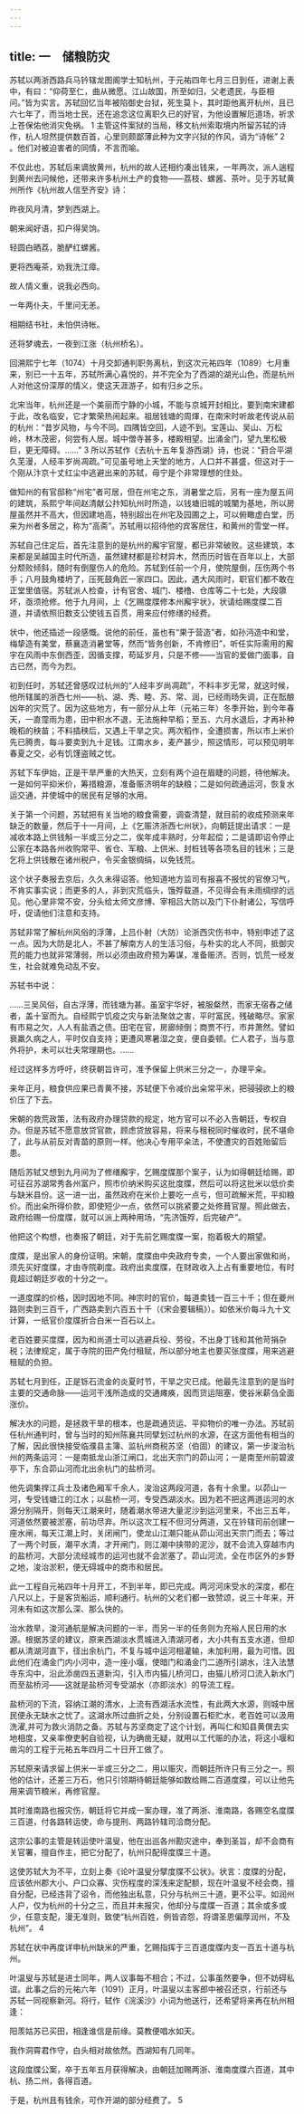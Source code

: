 ```yaml
---
---
---
```

title: 一　储粮防灾
---




苏轼以两浙西路兵马钤辖龙图阁学士知杭州，于元祐四年七月三日到任，进谢上表中，有曰：“仰荷至仁，曲从微愿。江山故国，所至如归，父老遗民，与臣相问。”皆为实言。苏轼回忆当年被陷御史台狱，死生莫卜，其时距他离开杭州，且已六七年了，而当地士民，还在追念这位离职久已的好官，为他设置解厄道场，祈求上苍保佑他消灾免祸。 1 主管这件案狱的当局，移文杭州索取境内所留苏轼的诗作，杭人坦然提供数百首，心里则颇鄙薄此种为文字兴狱的作风，诮为“诗帐” 2 。他们对被迫害者的同情，不言而喻。

不仅此也，苏轼后来谪放黄州，杭州的故人还相约凑出钱来，一年两次，派人遄程到黄州去问候他，还带来许多杭州土产的食物——荔枝、螺酱、茶叶。见于苏轼黄州所作《杭州故人信至齐安》诗：

昨夜风月清，梦到西湖上。

朝来闻好语，扣户得吴饷。

轻圆白晒荔，脆酽红螺酱。

更将西庵茶，劝我洗江瘴。

故人情义重，说我必西向。

一年两仆夫，千里问无恙。

相期结书社，未怕供诗帐。

还将梦魂去，一夜到江涨（杭州桥名）。



回溯熙宁七年（1074）十月交卸通判职务离杭，到这次元祐四年（1089）七月重来，别已一十五年，苏轼所满心喜悦的，并不完全为了西湖的湖光山色，而是杭州人对他这份深厚的情义，使这天涯游子，如有归乡之乐。

北宋当年，杭州还是一个美丽而宁静的小城，不能与京城开封相比，要到南宋建都于此，改名临安，它才繁荣热闹起来。祖居钱塘的周煇，在南宋时听故老传说从前的杭州：“昔岁风物，与今不同。四隅皆空回，人迹不到。宝莲山、吴山、万松岭，林木茂密，何尝有人居。城中僧寺甚多，楼殿相望。出涌金门，望九里松极巨，更无障碍。……” 3 所以苏轼作《去杭十五年复游西湖》诗，也说：“葑合平湖久芜漫，人经丰岁尚凋疏。”可见虽号地上天堂的地方，人口并不甚盛，但这对于一个刚从汴京十丈红尘中逃避出来的苏轼，毋宁是个非常理想的住处。

做知州的有官邸称“州宅”者可居，但在州宅之东，消暑堂之后，另有一座为屋五间的建筑，系熙宁年间赵清献公抃知杭州时所造，以钱塘旧城的城闉为基地，所以房屋虽然并不高大，但因建地高，特别超出在州宅及园圃之上，可以俯瞰虚白堂，历来为州者多居之，称为“高斋”。苏轼用以招待他的宾客居住，和黄州的雪堂一样。

苏轼自己住定后，首先注意到的是杭州的廨宇官屋，都已非常破败。这些建筑，本来都是吴越国主时代所造，虽然建材都是珍材异木，然而历时皆在百年以上，大部分颓败倾斜，随时有倒屋伤人的危险。苏轼到任前一个月，使院屋倒，压伤两个书手；八月鼓角楼坍了，压死鼓角匠一家四口。因此，遇大风雨时，职官们都不敢在正堂里值宿。苏轼派人检查，计有官舍、城门、楼橹、仓库等二十七处，大段隳坏，亟须抢修。他于九月间，上《乞赐度牒修本州廨宇状》，状请给赐度牒二百道，并请依照旧数支公使钱五百贯，用来应付修缮的经费。

状中，他还插述一段感慨。说他的前任，虽也有“果于营造”者，如孙沔造中和堂，梅挚造有美堂，蔡襄造消暑堂等，然而“皆务创新，不肯修旧”，听任实际需用的廨宇在风雨中东倒西歪，因循支撑，苟延岁月，只是不修——当官的爱做门面事，自古已然，而今为烈。

初到任时，苏轼还曾感叹过杭州的“人经丰岁尚凋疏”，不料丰岁无常，就这时候，他所辖属的浙西七州——杭、湖、秀、睦、苏、常、润，已经雨旸失调，正在酝酿凶年的灾荒了。因为这些地方，有一部分从上年（元祐三年）冬季开始，到今年春天，一直霪雨为患，田中积水不退，无法施种早稻；至五、六月水退后，才再补种晚稻的秧苗；不料插秧后，又遇上干旱之灾。两次稻作，全遭损害，所以市上米价先已腾贵，每斗要卖到九十足钱。江南水乡，麦产甚少，照这情形，可以预见明年春夏之交，必有饥馑盗贼之忧。

苏轼下车伊始，正是干旱严重的大热天，立刻有两个迫在眉睫的问题，待他解决。一是如何平抑米价，筹措粮源，准备赈济明年的缺粮；二是如何疏通运河，恢复水运交通，并使城中的居民有足够的水用。

关于第一个问题，苏轼把有关当地的粮食需要，调查清楚，就目前的收成预测来年缺乏的数量，然后于十一月间，上《乞赈济浙西七州状》，向朝廷提出请求：一是减收本路上供钱斛一半或三分之二，俟年成丰熟时，分年起偿；二是请即诏令停止公家在本路各州收购常平、省仓、军粮、上供米、封桩钱等各项名目的钱米；三是乞将上供钱散在诸州税户，令买金银绸绢，以免钱荒。

这个状子奏报去京后，久久未得诏答。他知道地方监司有报喜不报忧的官僚习气，不肯实事实说；而更多的人，非到灾荒临头，饿殍载道，不见得会有未雨绸缪的远见。他心里非常不安，分头给太师文彦博、宰相吕大防以及门下仆射诸公，写信呼吁，促请他们注意和支持。

苏轼非常了解杭州风俗的浮薄，上吕仆射（大防）论浙西灾伤书中，特别申述了这一点。因为大防是北人，不甚了解南方人的生活习俗，与朴实的北人不同，抵御灾荒的能力也就非常薄弱，所以必须由政府预为筹谋，准备赈济。否则，饥荒一经发生，社会就难免动乱不安。

苏轼书中说：

……三吴风俗，自古浮薄，而钱塘为甚。虽室宇华好，被服粲然，而家无宿舂之储者，盖十室而九。自经熙宁饥疫之灾与新法聚敛之害，平时富民，残破略尽。家家有市易之欠，人人有盐酒之债。田宅在官，房廊倾倒；商贾不行，市井萧然。譬如衰羸久病之人，平时仅自支持；更遭风寒暑湿之变，便自委顿。仁人君子，当与意外将护，未可以壮夫常理期也。……



经过这样多方呼吁，终获朝旨许可，准予保留上供米三分之一，办理平籴。

来年正月，粮食供应果已青黄不接，苏轼便下令减价出籴常平米，把骎骎欲上的粮价压了下去。

宋朝的救荒政策，法有政府办理贷款的规定，地方官可以不必入告朝廷，专权自办。但是苏轼不愿意放贷官款，顾虑贷放容易，将来与租税同时催收时，民不堪命了，此与从前反对青苗的原则一样。他决心专用平籴法，不使遭灾的百姓贻留后患。

随后苏轼又想到九月间为了修缮廨宇，乞赐度牒那个案子，认为如得朝廷给赐，即可征召苏湖常秀各州富户，照市价纳米购买这批度牒，然后可以将这批米以低价卖与缺米县份。这一进一出，虽然政府在米价上要吃一点亏，但可疏解米荒，平抑粮价。而出籴所得价款，即使短少一点，依然可以挑紧要之处修葺官屋。照此做去，政府给赐一份度牒，就可以派上两种用场，“先济饿殍，后完破产”。

他把这个构想，也奏报了朝廷，对于先前乞赐度牒一案，抱着极大的期望。

度牒，是出家人的身份证明。宋朝，度牒由中央政府专卖，一个人要出家做和尚，须先买好度牒，才由寺院剃度。政府出卖度牒，在财政收入上占有重要地位，有时竟超过朝廷岁收的十分之一。

一道度牒的价格，因时因地不同。神宗时的官价，每道卖钱一百三十千；但在夔州路则卖到三百千，广西路卖到六百五十千（《宋会要辑稿》）。如依米价每斗九十文计算，一纸官价度牒折合白米一百石以上。

老百姓要买度牒，因为和尚道士可以逃避兵役、劳役，不出身丁钱和其他苛捐杂税；法律规定，属于寺院的田产免付租赋，所以部分地主也要买张度牒，用来逃避租赋的负担。

苏轼七月到任，正是铄石流金的炎夏时节，干旱之灾已成。他最先注意到的是当时主要的交通命脉——运河干浅所造成的交通瘫痪，因而货运阻塞，使谷米薪刍全面涨价。

解决水的问题，是拯救干旱的根本，也是疏通货运、平抑物价的唯一办法。苏轼前任杭州通判时，曾与当时的知州陈襄共同擘划过杭州的水源，在这方面他有相当的了解，因此很快接受临濮县主簿、监杭州商税苏坚（伯固）的建议，第一步浚治杭州的两条运河：一是南抵龙山浙江闸口，北出天宗门的茆山河；一是南至州前碧波亭下，东合茆山河而北出余杭门的盐桥河。

他先调集捍江兵士及诸色厢军千余人，浚治这两段河道，各有十余里。以茆山一河，专受钱塘江的江水；以盐桥一河，专受西湖淡水。因为若不把这两道运河的水源分别隔开，则每天江潮来时，随着潮水带进大量泥沙到运河里来，不出三五年，河道依然要被淤塞，前功尽弃。所以这次工程不但河分两道，又在钤辖司前创建一座水闸，每天江潮上时，关闭闸门，使龙山江潮只能从茆山河出天宗门而去；等过了一两个时辰，潮平水清，才开闸门，则江潮中挟带的泥沙，就不会流入穿越市内的盐桥河，大部分流经城市的运河也就不会淤塞了。茆山河流，全在市区外的乡野之地，浚治淤积，便无碍城中的商市和居民。

此一工程自元祐四年十月开工，不到半年，即已完成。两河河床受水的深度，都在八尺以上，于是客货船运，顺利通行。杭州的父老们都一致赞颂，说三十年来，开河未有如这次那么深、那么快的。

治水救旱，浚河通航是解决问题的一半，而另一半的任务则为充裕人民日用的水源。根据苏坚的建议，原来西湖淡水贯城进入清湖河者，大小共有五支水道，但却都从清湖河直下，径出余杭门，不复与城中运河相灌输，未加利用，最为可惜。因此他们在涌金门内小河中，造一座小堰，使暗门和涌金门二道所引湖水，注入法慧寺东沟中，沿此添凿四五道新沟，引入市内猫儿桥河口，由猫儿桥河口流入新水门而至盐桥河——这就是盐桥河专受湖水（亦即淡水）的导流工程。

盐桥河的下流，容纳江潮的清水，上流有西湖活水流性，有此两大水源，则城中居民便永无缺水之忧了。这湖水所过曲折之处，分别设置石柜贮水，老百姓可以汲用洗濯,并可为救火消防之备。苏轼与苏坚商定了这个计划，再叫仁和知县黄僎去实地相度，又亲率僚吏躬自验视，认为确凿无疑，就用以工代赈的办法，将这小堰和凿沟的工程于元祐五年四月二十日开工做了。

苏轼原来请求留上供米一半或三分之二，用以赈灾，而朝廷所许只有三分之一。照他的估计，还差三万石，他只引领期待朝廷能够如数给赐二百道度牒，可以让他先用来调节粮米，再修官屋。

其时淮南路也报灾伤，朝廷将它并成一案办理，准了两浙、淮南路，各赐空名度牒三百道，付各路转运使，命与提刑、两路钤辖司洽商分配。

这宗公事的主管是转运使叶温叟，他在出巡各州勘灾途中，奉到圣旨，却不会商有关官署，擅自作主，把它分配了，杭州只配得度牒三十道。

这使苏轼大为不平，立刻上奏《论叶温叟分擘度牒不公状》。状言：度牒的分配，应该依州郡大小、户口众寡、灾伤程度的深浅来定配额，现在叶温叟不经会商，擅自分配，已经违背了诏令，而他独出私意，只分与杭州三十道，更不公平。如润州人户，仅为杭州的十分之三，而且并未报灾，他却分与度牒一百道；其余或多或少，任意支配，漫无准则，致使“杭州百姓，例皆咨怨，将谓圣恩偏厚润州，不及杭州”。 4

苏轼在状中再度详申杭州缺米的严重，乞赐指挥于三百道度牒内支一百五十道与杭州。

叶温叟与苏轼是进士同年，两人议事每不相合；不过，公事虽然要争，但不妨碍私谊。此事之后的元祐六年（1091）正月，叶温叟以主客郎中被召还京，行前还与苏轼一同视察新河。将行，轼作《浣溪沙》小词为他送行，还希望将来再在杭州相逢：

阳羡姑苏已买田，相逢谁信是前缘。莫教便唱水如天。

我作洞霄君作守，白头相对故依然。西湖知有几同年。



这段度牒公案，卒于五年五月获得解决，由朝廷加赐两浙、淮南度牒六百道，其中杭、扬二州，各得百道。

于是，杭州且有钱余，可作开湖的部分经费了。 5